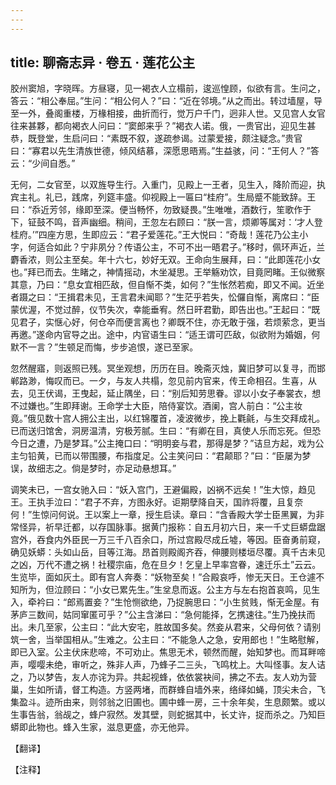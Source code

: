 ```yaml
---
---
---
```

title: 聊斋志异 · 卷五 · 莲花公主
---

胶州窦旭，字晓晖。方昼寝，见一褐衣人立榻前，逡巡惶顾，似欲有言。生问之，答云：“相公奉屈。”生问：“相公何人？”曰：“近在邻境。”从之而出。转过墙屋，导至一外，叠阁重楼，万椽相接，曲折而行，觉万户千门，迥非人世。又见宫人女官往来甚夥，都向褐衣人问曰：“窦郎来乎？”褐衣人诺。俄，一贵官出，迎见生甚恭，既登堂，生启问曰：“素既不叙，遂疏参谒。过蒙爱接，颇注疑念。”贵官曰：“寡君以先生清族世德，倾风结慕，深愿思晤焉。”生益骇，问：“王何人？”答云：“少间自悉。”

无何，二女官至，以双旌导生行。入重门，见殿上一王者，见生入，降阶而迎，执宾主礼。礼已，践席，列筵丰盛。仰视殿上一匾曰“桂府”。生局蹙不能致辞。王曰：“忝近芳邻，缘即至深。便当畅怀，勿致疑畏。”生唯唯，酒数行，笙歌作于下，钲鼓不鸣，音声幽细。稍间，王忽左右顾曰：“朕一言，烦卿等属对：‘才人登桂府。’”四座方思，生即应云：“君子爱莲花。”王大悦曰：“奇哉！莲花乃公主小字，何适合如此？宁非夙分？传语公主，不可不出一晤君子。”移时，佩环声近，兰麝香浓，则公主至矣。年十六七，妙好无双。王命向生展拜，曰：“此即莲花小女也。”拜已而去。生睹之，神情摇动，木坐凝思。王举觞劝饮，目竟罔睹。王似微察其意，乃曰：“息女宜相匹敌，但自惭不类，如何？”生怅然若痴，即又不闻。近坐者蹑之曰：“王揖君未见，王言君未闻耶？”生茫乎若失，忪儸自惭，离席曰：“臣蒙优渥，不觉过醉，仪节失次，幸能垂宥。然日旰君勤，即告出也。”王起曰：“既见君子，实惬心好，何仓卒而便言离也？卿既不住，亦无敢于强，若烦萦念，更当再邀。”遂命内官导之出。途中，内官语生曰：“适王谓可匹敌，似欲附为婚姻，何默不一言？”生顿足而悔，步步追恨，遂已至家。

忽然醒寤，则返照已残。冥坐观想，历历在目。晚斋灭烛，冀旧梦可以复寻，而邯郸路渺，悔叹而已。一夕，与友人共榻，忽见前内官来，传王命相召。生喜，从去，见王伏谒，王曳起，延止隅坐，曰：“别后知劳思眷。谬以小女子奉裳衣，想不过嫌也。”生即拜谢。王命学士大臣，陪侍宴饮。酒阑，宫人前白：“公主妆竟。”俄见数十宫人拥公主出，以红锦覆首，凌波微步，挽上氍毹，与生交拜成礼。已而送归馆舍，洞房温清，穷极芳腻。生曰：“有卿在目，真使人乐而忘死。但恐今日之遭，乃是梦耳。”公主掩口曰：“明明妾与君，那得是梦？”诘旦方起，戏为公主匀铅黄，已而以带围腰，布指度足。公主笑问曰：“君颠耶？”曰：“臣屡为梦误，故细志之。倘是梦时，亦足动悬想耳。”

调笑未已，一宫女驰入曰：“妖入宫门，王避偏殿，凶祸不远矣！”生大惊，趋见王。王执手泣曰：“君子不弃，方图永好。讵期孽降自天，国祚将覆，且复奈何！”生惊问何说。王以案上一章，授生启读。章曰：“含香殿大学士臣黑翼，为非常怪异，祈早迁都，以存国脉事。据黄门报称：自五月初六日，来一千丈巨蟒盘踞宫外，吞食内外臣民一万三千八百余口，所过宫殿尽成丘墟，等因。臣奋勇前窥，确见妖蟒：头如山岳，目等江海。昂首则殿阁齐吞，伸腰则楼垣尽覆。真千古未见之凶，万代不遭之祸！社稷宗庙，危在旦夕！乞皇上早率宫眷，速迁乐土”云云。生览毕，面如灰土。即有宫人奔奏：“妖物至矣！”合殿哀呼，惨无天日。王仓遽不知所为，但泣顾曰：“小女已累先生。”生坌息而返。公主方与左右抱首哀鸣，见生入，牵衿曰：“郎焉置妾？”生怆恻欲绝，乃捉腕思曰：“小生贫贱，惭无金屋。有茅庐三数间，姑同窜匿可乎？”公主含涕曰：“急何能择，乞携速往。”生乃挽扶而出。未几至家，公主曰：“此大安宅，胜故国多矣。然妾从君来，父母何依？请别筑一舍，当举国相从。”生难之。公主曰：“不能急人之急，安用郎也！”生略慰解，即已入室。公主伏床悲啼，不可劝止。焦思无术，顿然而醒，始知梦也。而耳畔啼声，嘤嘤未绝，审听之，殊非人声，乃蜂子二三头，飞鸣枕上。大叫怪事。友人诘之，乃以梦告，友人亦诧为异。共起视蜂，依依裳袂间，拂之不去。友人劝为营巢，生如所请，督工构造。方竖两堵，而群蜂自墙外来，络绎如蝇，顶尖未合，飞集盈斗。迹所由来，则邻翁之旧圃也。圃中蜂一房，三十余年矣，生息颇繁。或以生事告翁，翁觇之，蜂户寂然。发其壁，则蛇据其中，长丈许，捉而杀之。乃知巨蟒即此物也。蜂入生家，滋息更盛，亦无他异。

【翻译】

【注释】

